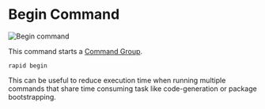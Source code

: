 # Begin Command

<Image src="assets/vhs/begin.gif" alt="Begin command" />

This command starts a [Command Group](/advanced/command-group).

```
rapid begin
```

This can be useful to reduce execution time when running multiple commands that share time consuming task like code-generation or package bootstrapping.
